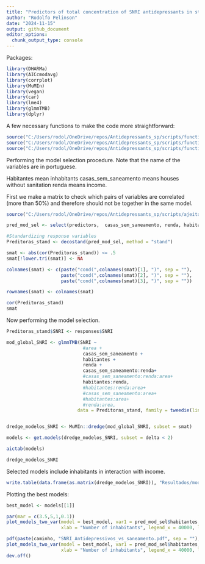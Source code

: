 ```yaml
---
title: "Predictors of total concentration of SNRI antidepressants in streamwater"
author: "Rodolfo Pelinson"
date: "2024-11-15"
output: github_document
editor_options: 
  chunk_output_type: console
---
```


Packages:
```r
library(DHARMa)
library(AICcmodavg)
library(corrplot)
library(MuMIn)
library(vegan)
library(car)
library(lme4)
library(glmmTMB)
library(dplyr)
```

A few necessary functions to make the code more straightforward:
```r
source("C:/Users/rodol/OneDrive/repos/Antidepressants_sp/scripts/functions/plot_models_one_var.R")
source("C:/Users/rodol/OneDrive/repos/Antidepressants_sp/scripts/functions/plot_models_two_var.R")
source("C:/Users/rodol/OneDrive/repos/Antidepressants_sp/scripts/functions/confidence_interval.R")
```



Performing the model selection procedure. Note that the name of the variables are in portuguese. 

Habitantes mean inhabitants
casas_sem_saneamento means houses without sanitation
renda means income.

First we make a matrix to check which pairs of variables are correlated (more than 50%) and therefore should not be together in the same model.
```r
source("C:/Users/rodol/OneDrive/repos/Antidepressants_sp/scripts/ajeitando_planilhas.R")

pred_mod_sel <- select(predictors,  casas_sem_saneamento, renda, habitantes)

#Standardizing response variables
Preditoras_stand <- decostand(pred_mod_sel, method = "stand")

smat <- abs(cor(Preditoras_stand)) <= .5
smat[!lower.tri(smat)] <- NA

colnames(smat) <- c(paste("cond(",colnames(smat)[1], ")", sep = ""),
                    paste("cond(",colnames(smat)[2], ")", sep = ""),
                    paste("cond(",colnames(smat)[3], ")", sep = ""))

rownames(smat) <- colnames(smat)

cor(Preditoras_stand)
smat
```

Now performing the model selection.
```r
Preditoras_stand$SNRI <- responses$SNRI

mod_global_SNRI <- glmmTMB(SNRI ~ 
                            #area +
                            casas_sem_saneamento +
                            habitantes +
                            renda + 
                            casas_sem_saneamento:renda+
                            #casas_sem_saneamento:renda:area+
                            habitantes:renda,
                            #habitantes:renda:area+
                            #casas_sem_saneamento:area+
                            #habitantes:area+
                            #renda:area,
                          data = Preditoras_stand, family = tweedie(link = "log"), na.action = "na.fail")


dredge_modelos_SNRI <- MuMIn::dredge(mod_global_SNRI, subset = smat)

models <- get.models(dredge_modelos_SNRI, subset = delta < 2)

aictab(models)

dredge_modelos_SNRI
```

Selected models include inhabitants in interaction with income.


```r
write.table(data.frame(as.matrix(dredge_modelos_SNRI)), "Resultados/model_selection_SNRI.csv", sep = ",")
```


Plotting the best models:

```r
best_model <- models[[1]]

par(mar = c(3.5,5,1,0.1))
plot_models_two_var(model = best_model, var1 = pred_mod_sel$habitantes, var2 = pred_mod_sel$renda, trans_renda = 1.7485,
                    xlab = "Number of inhabitants", legend_x = 40000, legend_y = 300)
```

```r
pdf(paste(caminho, "SNRI_Antidepressivos_vs_saneamento.pdf", sep = ""), width = 4, height = 3.5, pointsize = 7)
plot_models_two_var(model = best_model, var1 = pred_mod_sel$habitantes, var2 = pred_mod_sel$renda, trans_renda = 1.7485,
                    xlab = "Number of inhabitants", legend_x = 40000, legend_y = 300)
dev.off()
```

